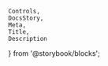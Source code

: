    Controls,
    DocsStory,
    Meta,
    Title,
    Description
} from '@storybook/blocks';

<Meta of={comboboxStories} />
<Title of={comboboxStories} />
<Description of={comboboxStories} />

<DocsStory of={comboboxStories.underlineCombobox} expanded={false} />
<Controls of={comboboxStories.underlineCombobox} />

{/* ## Appearances */}

{/* ## Appearance Variants */}

{/* ## Usage */}

{/* ## Examples */}

### Native element and Blazor

The value of the combobox comes from the text content of the selected autocomplete <code>{listOptionTag}</code>, or, if no matching autocomplete is found, the value is the user-entered text.

### Angular

In Angular, an autocomplete <code>{listOptionTag}</code> can be created with an `ngValue`. In that case the `ngModel` of the combobox will be the `ngValue` of the matched autocomplete option.
If no matching autocomplete option is found, the `ngModel` of the combobox will be set to `OPTION_NOT_FOUND`, and if the application needs to access the user-entered text, that should be done
through the `value` property on the `NimbleComboboxDirective`.

{/* ## Accessibility */}

{/* ## Resources */}
